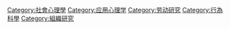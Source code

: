 [[Category:社會心理學|Category:社會心理學]]
[[Category:应用心理学|Category:应用心理学]]
[[Category:劳动研究|Category:劳动研究]]
[[Category:行為科學|Category:行為科學]]
[[Category:組織研究|Category:組織研究]]